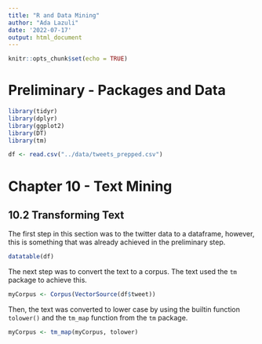 ```yaml
---
title: "R and Data Mining"
author: "Ada Lazuli"
date: '2022-07-17'
output: html_document
---
```


```r
knitr::opts_chunk$set(echo = TRUE)
```

# Preliminary - Packages and Data

```r
library(tidyr)
library(dplyr)
library(ggplot2)
library(DT)
library(tm)
```


```r
df <- read.csv("../data/tweets_prepped.csv")
```

# Chapter 10 - Text Mining

## 10.2 Transforming Text

The first step in this section was to the twitter data to a dataframe, however, this is something that was already achieved in the preliminary step.

```r
datatable(df)
```

The next step was to convert the text to a corpus. The text used the `tm` package to achieve this.

```r
myCorpus <- Corpus(VectorSource(df$tweet))
```

Then, the text was converted to lower case by using the builtin function `tolower()` and the `tm_map` function from the `tm` package.

```r
myCorpus <- tm_map(myCorpus, tolower)
```